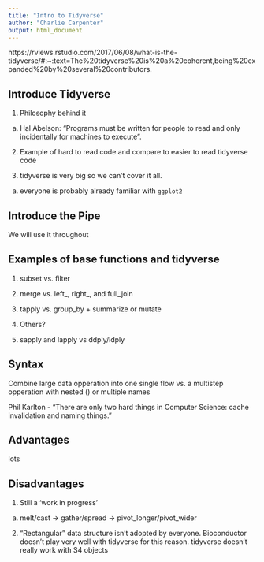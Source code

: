 ```yaml
---
title: "Intro to Tidyverse"
author: "Charlie Carpenter"
output: html_document
---
```


https://rviews.rstudio.com/2017/06/08/what-is-the-tidyverse/#:~:text=The%20tidyverse%20is%20a%20coherent,being%20expanded%20by%20several%20contributors.

## Introduce Tidyverse
1. Philosophy behind it
  a. Hal Abelson: “Programs must be written for people to read and only incidentally for machines to execute”. 

2. Example of hard to read code and compare to easier to read tidyverse code

3. tidyverse is very big so we can't cover it all. 
  a. everyone is probably already familiar with `ggplot2`

## Introduce the Pipe
We will use it throughout

## Examples of base functions and tidyverse
1. subset vs. filter
2. merge vs. left_, right_, and full_join
3. tapply vs. group_by + summarize or mutate
4. Others?

5. sapply and lapply vs ddply/ldply

## Syntax
Combine large data opperation into one single flow vs. a multistep opperation with nested () or multiple names

Phil Karlton - "There are only two hard things in Computer Science: cache invalidation and naming things."

## Advantages
lots

## Disadvantages
1. Still a 'work in progress'
  a. melt/cast -> gather/spread -> pivot_longer/pivot_wider

2. "Rectangular" data structure isn't adopted by everyone. Bioconductor doesn't play very well with tidyverse for this reason. tidyverse doesn't really work with S4 objects



